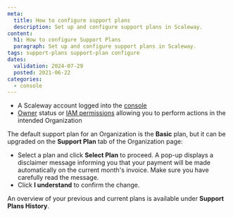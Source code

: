 ```yaml
---
meta:
  title: How to configure support plans
  description: Set up and configure support plans in Scaleway.
content:
  h1: How to configure Support Plans
  paragraph: Set up and configure support plans in Scaleway.
tags: support-plans support-plan configure
dates:
  validation: 2024-07-29
  posted: 2021-06-22
categories:
  - console
---
```


<Macro id="requirements" />

- A Scaleway account logged into the [console](https://console.scaleway.com/)
- [Owner](/identity-and-access-management/iam/concepts/#owner) status or [IAM permissions](/identity-and-access-management/iam/concepts/#permission) allowing you to perform actions in the intended Organization

The default support plan for an Organization is the **Basic** plan, but it can be upgraded on the **Support Plan** tab of the Organization page:

<Lightbox src="scaleway-support-plans-overview.webp" alt="" />

- Select a plan and click **Select Plan** to proceed. A pop-up displays a disclaimer message informing you that your payment will be made automatically on the current month's invoice. Make sure you have carefully read the message.
- Click **I understand** to confirm the change.

<Lightbox src="scaleway-support-plan-confirmation.webp" alt="" />

An overview of your previous and current plans is available under **Support Plans History**.

<Lightbox src="scaleway-support-history.webp" alt="" />
